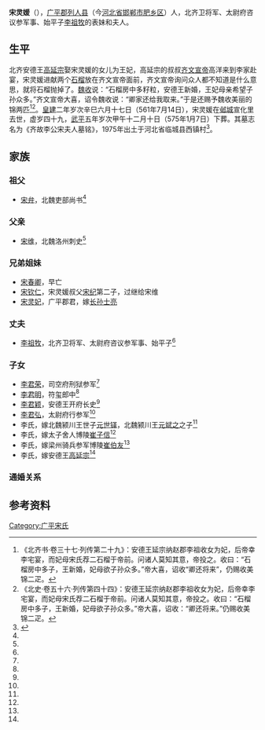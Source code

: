 '''宋灵媛'''（{{bd|513年||561年|7月14日|}}），[[广平郡|广平郡]][[列人县|列人县]]（今[[河北省|河北省]][[邯郸市|邯郸市]][[肥乡区|肥乡区]]）人，北齐卫将军、太尉府咨议参军事、始平子[[李祖牧|李祖牧]]的表妹和夫人。

==生平==
北齐安德王[[高延宗|高延宗]]娶宋灵媛的女儿为王妃，高延宗的叔叔[[齐文宣帝|齐文宣帝]]高洋来到李家赴宴，宋灵媛进献两个[[石榴|石榴]]放在齐文宣帝面前，齐文宣帝询问众人都不知道是什么意思，就将石榴抛掉了。[[魏收|魏收]]说：“石榴房中多籽粒，安德王新婚，王妃母亲希望子孙众多。”齐文宣帝大喜，诏令魏收说：“卿家还给我取来。”于是还赐予魏收美丽的锦两匹<ref>《北齐书·卷三十七·列传第二十九》：安德王延宗纳赵郡李祖收女为妃，后帝幸李宅宴，而妃母宋氏荐二石榴于帝前。问诸人莫知其意，帝投之。收曰：“石榴房中多子，王新婚，妃母欲子孙众多。”帝大喜，诏收“卿还将来”，仍赐收美锦二疋。</ref><ref>《北史·卷五十六·列传第四十四》：安德王延宗纳赵郡李祖收女为妃，后帝幸李宅宴，而妃母宋氏荐二石榴于帝前。问诸人莫知其意，帝投之。收曰：“石榴房中多子，王新婚，妃母欲子孙众多。”帝大喜，诏收：“卿还将来。”仍赐收美锦二疋。</ref>。[[皇建_(北齐)|皇建]]二年岁次辛巳六月十七日（561年7月14日），宋灵媛在[[邺城|邺城]]宣化里去世，虚岁四十九，[[武平_(北齐)|武平]]五年岁次甲午十二月十日（575年1月7日）下葬。其墓志名为《齐故李公宋夫人墓铭》，1975年出土于河北省临城县西镇村<ref name=autogenerated1>{{Cite book | author = 罗新，叶炜著 | title = 《新出魏晋南北朝墓志疏证》 | location = 北京市 | publisher = 中华书局  | date =2004| pages =216-222 |ISBN =7-101-04320-8| accessdate = 2015-01-24 | url = | language= zh-cn| quote = }}</ref>。

==家族==
{{main|广平宋氏世系图}}

===祖父===
*[[宋弁|宋弁]]，北魏吏部尚书<ref name=autogenerated1 />

===父亲===
*[[宋维|宋维]]，北魏洛州刺史<ref name=autogenerated1 />

===兄弟姐妹===
*[[宋春卿|宋春卿]]，早亡
*[[宋钦仁|宋钦仁]]，宋灵媛叔父[[宋纪|宋纪]]第二子，过继给宋维
*[[宋灵妃|宋灵妃]]，广平郡君，嫁[[长孙士亮|长孙士亮]]

===丈夫===
*[[李祖牧|李祖牧]]，北齐卫将军、太尉府咨议参军事、始平子<ref name=autogenerated1 />

===子女===
*[[李君荣|李君荣]]，司空府刑狱参军<ref name=autogenerated1 />
*[[李君明|李君明]]，符玺郎中<ref name=autogenerated1 />
*[[李君颖|李君颖]]，安德王开府长史<ref name=autogenerated1 />
*[[李君弘|李君弘]]，太尉府行参军<ref name=autogenerated1 />
*李氏，嫁北魏颍川王世子[[元世铎|元世铎]]，北魏颍川王[[元斌之|元斌之]]之子<ref name=autogenerated1 />
*李氏，嫁太子舍人博陵[[崔子信|崔子信]]<ref name=autogenerated1 />
*李氏，嫁梁州骑兵参军博陵[[崔伯友|崔伯友]]<ref name=autogenerated1 />
*李氏，嫁安德王[[高延宗|高延宗]]<ref name=autogenerated1 />

===通婚关系===
<center>
{{chart/start}}
{{chart | | | | | | | | | | | | | | | | | | | Sh |Sh=[[李顺|李顺]]}}
{{chart | | | | | | | | | | | | | | | | | |,|-|^|-|.}}
{{chart | | | | | | | | | | | | | Sz |v| Ls | | Sh |Sz=[[宋叔珍|宋叔珍]]|Ls=[[赵郡李氏|赵郡李氏]]|Sh=[[李式_(北魏)|李式]]}}
{{chart | | | | | | | | | | | | | | | |!| | | | | |!}}
{{chart | | | | | | | | | | | | | | | Ch | | | | Xi |Ch=[[宋弁|宋弁]]|Xi=[[李宪|李宪]]}}
{{chart | | | | | | | | | | | | | |,|-|^|-|.| | | |!}}
{{chart | | | | | | | | | Jy |v| We | | Ss |v| Xy |Jy=[[李敬仪|李敬仪]]|We=[[宋维|宋维]]|Ss=[[广平宋氏|广平宋氏]]|Xy=[[李希远|李希远]]}}
{{chart | | | | | | | | | | | |!| | | | | | | |!}}
{{chart | | | | | | | | | | | Ly |-|-|v|-|-| Zm |Ly=宋灵媛|Zm=[[李祖牧|李祖牧]]}}
{{chart | |,|-|-|-|v|-|-|-|v|-|-|-|v|-|^|-|v|-|-|-|v|-|-|-|v|-|-|-|.| }}
{{chart | Jr | | Jm | | Jy | | Jh | | Sd | | Zx | | By | | Yz  |Jr=[[李君荣|李君荣]]|Jm=[[李君明|李君明]]|Jy=[[李君颖|李君颖]]|Jh=[[李君弘|李君弘]]|Sd=[[元世铎|元世铎]]妻|Zx=[[崔子信|崔子信]]妻|By=[[崔伯友|崔伯友]]妻|Yz=[[高延宗|高延宗]]妃}}
{{chart/end}}
</center>

==参考资料==
{{reflist}}

[[Category:广平宋氏|Category:广平宋氏]]